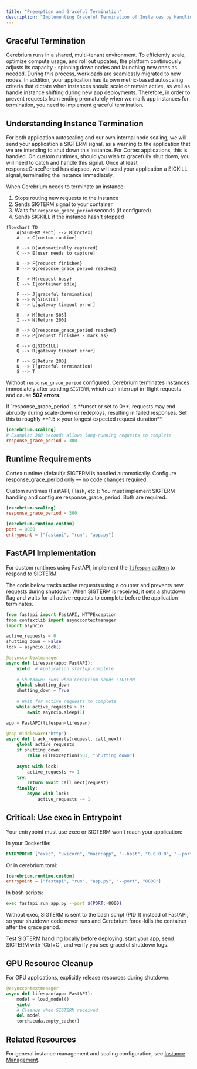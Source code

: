 ```yaml
---
title: "Preemption and Graceful Termination"
description: "Implementing Graceful Termination of Instances by Handling Termination Signals"
---
```


## Graceful Termination

Cerebrium runs in a shared, multi-tenant environment. To efficiently scale, optimize compute usage, and roll out updates, the platform continuously adjusts its capacity - spinning down nodes and launching new ones as needed. During this process, workloads are seamlessly migrated to new nodes. In addition, your application has its own metric-based autoscaling criteria that dictate when instances should scale or remain active, as well as handle instance shifting during new app deployments. Therefore, in order to prevent requests from ending prematurely when we mark app instances for termination, you need to implement graceful termination.

## Understanding Instance Termination

For both application autoscaling and our own internal node scaling, we will send your application a SIGTERM signal, as a warning to the application that we are intending to shut down this instance. For Cortex applications, this is handled. On custom runtimes, should you wish to gracefully shut down, you will need to catch and handle this signal. Once at least responseGracePeriod has elapsed, we will send your application a SIGKILL signal, terminating the instance immediately.

When Cerebrium needs to terminate an instance:

1. Stops routing new requests to the instance
2. Sends SIGTERM signal to your container
3. Waits for `response_grace_period` seconds (if configured)
4. Sends SIGKILL if the instance hasn't stopped

```mermaid
flowchart TD
    A[SIGTERM sent] --> B[Cortex]
    A --> C[custom runtime]
    
    B --> D[automatically captured]
    C --> E[user needs to capture]
    
    D --> F{request finishes}
    D --> G{response_grace_period reached}
    
    E --> H{request busy}
    E --> I{container idle}
    
    F --> J[graceful termination]
    G --> K[SIGKILL]
    K --> L[gateway timeout error]
    
    H --> M[Return 503]
    I --> N[Return 200]
    
    M --> O{response_grace_period reached}
    M --> P{request finishes - mark as}
    
    O --> Q[SIGKILL]
    Q --> R[gateway timeout error]
    
    P --> S[Return 200]
    N --> T[graceful termination]
    S --> T
```

Without `response_grace_period` configured, Cerebrium terminates instances immediately after sending `SIGTERM`, which can interrupt in-flight requests and cause **502 errors**.

<Warning>
If `response_grace_period` is **unset or set to 0**, requests may end abruptly during scale-down or redeploys, resulting in failed responses. Set this to roughly **1.5 × your longest expected request duration**.
</Warning>


```toml
[cerebrium.scaling]
# Example: 300 seconds allows long-running requests to complete
response_grace_period = 300
```

## Runtime Requirements

Cortex runtime (default):
SIGTERM is handled automatically. Configure response_grace_period only — no code changes required.

Custom runtimes (FastAPI, Flask, etc.):
You must implement SIGTERM handling and configure response_grace_period. Both are required.

```toml
[cerebrium.scaling]
response_grace_period = 300

[cerebrium.runtime.custom]
port = 8000
entrypoint = ["fastapi", "run", "app.py"]
```

## FastAPI Implementation

For custom runtimes using FastAPI, implement the [`lifespan` pattern](https://fastapi.tiangolo.com/advanced/events/) to respond to SIGTERM. 

The code below tracks active requests using a counter and prevents new requests during shutdown. When SIGTERM is received, it sets a shutdown flag and waits for all active requests to complete before the application terminates.

```python
from fastapi import FastAPI, HTTPException
from contextlib import asynccontextmanager
import asyncio

active_requests = 0
shutting_down = False
lock = asyncio.Lock()

@asynccontextmanager
async def lifespan(app: FastAPI):
    yield  # Application startup complete
    
    # Shutdown: runs when Cerebrium sends SIGTERM
    global shutting_down
    shutting_down = True
    
    # Wait for active requests to complete
    while active_requests > 0:
        await asyncio.sleep(1)

app = FastAPI(lifespan=lifespan)

@app.middleware("http")
async def track_requests(request, call_next):
    global active_requests
    if shutting_down:
        raise HTTPException(503, "Shutting down")
    
    async with lock:
        active_requests += 1
    try:
        return await call_next(request)
    finally:
        async with lock:
            active_requests -= 1
```

## Critical: Use exec in Entrypoint

Your entrypoint must use exec or SIGTERM won't reach your application:

In your Dockerfile:

```dockerfile
ENTRYPOINT ["exec", "uvicorn", "main:app", "--host", "0.0.0.0", "--port", "8000"]
```
Or in cerebrium.toml:
```toml
[cerebrium.runtime.custom]
entrypoint = ["fastapi", "run", "app.py", "--port", "8000"]

```
In bash scripts:

```bash
exec fastapi run app.py --port ${PORT:-8000}
```

Without exec, SIGTERM is sent to the bash script (PID 1) instead of FastAPI, so your shutdown code never runs and Cerebrium force-kills the container after the grace period.

<Tip>
Test SIGTERM handling locally before deploying: start your app, send SIGTERM with `Ctrl+C`, and verify you see graceful shutdown logs.
</Tip>

## GPU Resource Cleanup

For GPU applications, explicitly release resources during shutdown:

```python
@asynccontextmanager
async def lifespan(app: FastAPI):
    model = load_model()
    yield
    # Cleanup when SIGTERM received
    del model
    torch.cuda.empty_cache()
```

## Related Resources 

For general instance management and scaling configuration, see [Instance Management](https://docs.cerebrium.ai/cerebrium/scaling/scaling-apps#instance-management).

